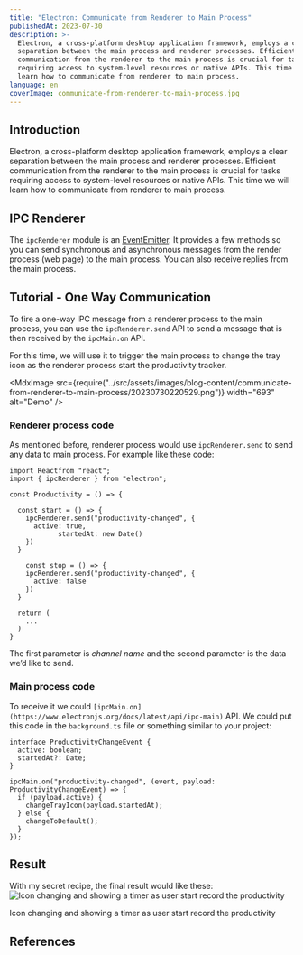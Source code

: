 ```yaml
---
title: "Electron: Communicate from Renderer to Main Process"
publishedAt: 2023-07-30
description: >-
  Electron, a cross-platform desktop application framework, employs a clear
  separation between the main process and renderer processes. Efficient
  communication from the renderer to the main process is crucial for tasks
  requiring access to system-level resources or native APIs. This time we will
  learn how to communicate from renderer to main process.
language: en
coverImage: communicate-from-renderer-to-main-process.jpg
---
```


## Introduction

Electron, a cross-platform desktop application framework, employs a clear separation between the main process and renderer processes. Efficient communication from the renderer to the main process is crucial for tasks requiring access to system-level resources or native APIs. This time we will learn how to communicate from renderer to main process.

## IPC Renderer

The `ipcRenderer` module is an [EventEmitter](https://nodejs.org/api/events.html#events_class_eventemitter). It provides a few methods so you can send synchronous and asynchronous messages from the render process (web page) to the main process. You can also receive replies from the main process.

## Tutorial - One Way Communication

To fire a one-way IPC message from a renderer process to the main process, you can use the `ipcRenderer.send` API to send a message that is then received by the `ipcMain.on` API.

For this time, we will use it to trigger the main process to change the tray icon as the renderer process start the productivity tracker.

<MdxImage
  src={require("../src/assets/images/blog-content/communicate-from-renderer-to-main-process/20230730220529.png")}
  width="693"
  alt="Demo"
/>

### Renderer process code

As mentioned before, renderer process would use `ipcRenderer.send` to send any data to main process. For example like these code:

```tsx
import Reactfrom "react";
import { ipcRenderer } from "electron";

const Productivity = () => {

  const start = () => {
    ipcRenderer.send("productivity-changed", {
      active: true,
			startedAt: new Date()
    })
  }

	const stop = () => {
    ipcRenderer.send("productivity-changed", {
      active: false
    })
  }

  return (
    ...
  )
}
```

The first parameter is _channel name_ and the second parameter is the data we’d like to send.

### Main process code

To receive it we could `[ipcMain.on](https://www.electronjs.org/docs/latest/api/ipc-main)` API. We could put this code in the `background.ts` file or something similar to your project:

```tsx
interface ProductivityChangeEvent {
  active: boolean;
  startedAt?: Date;
}

ipcMain.on("productivity-changed", (event, payload: ProductivityChangeEvent) => {
  if (payload.active) {
    changeTrayIcon(payload.startedAt);
  } else {
    changeToDefault();
  }
});
```

## Result

With my secret recipe, the final result would like these:
![Icon changing and showing a timer as user start record the productivity](../src/assets/images/blog-content/communicate-from-renderer-to-main-process/result.gif)

Icon changing and showing a timer as user start record the productivity

## References

<EmbedBookmark url="https://www.electronjs.org/docs/latest/api/ipc-renderer" />
<EmbedBookmark url="https://www.electronjs.org/docs/latest/tutorial/ipc" />
